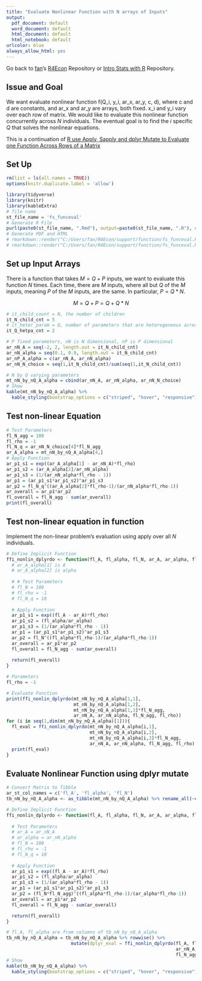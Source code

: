 ```yaml
---
title: "Evaluate Nonlinear Function with N arrays of Inputs"
output:
  pdf_document: default
  word_document: default
  html_document: default
  html_notebook: default
urlcolor: blue
always_allow_html: yes
---
```


Go back to [fan](http://fanwangecon.github.io/CodeDynaAsset/)'s [R4Econ](https://fanwangecon.github.io/R4Econ/) Repository or [Intro Stats with R](https://fanwangecon.github.io/Stat4Econ/) Repository.

## Issue and Goal 

We want evaluate nonlinear function f(Q_i, y_i, ar_x, ar_y, c, d), where c and d are constants, and ar_x and ar_y are arrays, both fixed. x_i and y_i vary over each row of matrix. We would like to evaluate this nonlinear function concurrently across $N$ individuals. The eventual goal is to find the $i$ specific $Q$ that solves the nonlinear equations.

This is a continuation of [R use Apply, Sapply and dplyr Mutate to Evaluate one Function Across Rows of a Matrix](https://fanwangecon.github.io/R4Econ/support/function/fs_applysapplymutate.html)

## Set Up

```r
rm(list = ls(all.names = TRUE))
options(knitr.duplicate.label = 'allow')
```
```r
library(tidyverse)
library(knitr)
library(kableExtra)
# file name
st_file_name = 'fs_funceval'
# Generate R File
purl(paste0(st_file_name, ".Rmd"), output=paste0(st_file_name, ".R"), documentation = 2)
# Generate PDF and HTML
# rmarkdown::render("C:/Users/fan/R4Econ/support/function/fs_funceval.Rmd", "pdf_document")
# rmarkdown::render("C:/Users/fan/R4Econ/support/function/fs_funceval.Rmd", "html_document")
```

## Set up Input Arrays

There is a function that takes $M=Q+P$ inputs, we want to evaluate this function $N$ times. Each time, there are $M$ inputs, where all but $Q$ of the $M$ inputs, meaning $P$ of the $M$ inputs, are the same. In particular, $P=Q*N$.

$$M = Q+P = Q + Q*N$$

```r
# it_child_count = N, the number of children
it_N_child_cnt = 5
# it_heter_param = Q, number of parameters that are heterogeneous across children
it_Q_hetpa_cnt = 2

# P fixed parameters, nN is N dimensional, nP is P dimensional
ar_nN_A = seq(-2, 2, length.out = it_N_child_cnt)
ar_nN_alpha = seq(0.1, 0.9, length.out = it_N_child_cnt)
ar_nP_A_alpha = c(ar_nN_A, ar_nN_alpha)
ar_nN_N_choice = seq(1,it_N_child_cnt)/sum(seq(1,it_N_child_cnt))

# N by Q varying parameters
mt_nN_by_nQ_A_alpha = cbind(ar_nN_A, ar_nN_alpha, ar_nN_N_choice)
# Show
kable(mt_nN_by_nQ_A_alpha) %>%
  kable_styling(bootstrap_options = c("striped", "hover", "responsive"))
```

## Test non-linear Equation

```r
# Test Parameters
fl_N_agg = 100
fl_rho = -1
fl_N_q = ar_nN_N_choice[4]*fl_N_agg
ar_A_alpha = mt_nN_by_nQ_A_alpha[4,]
# Apply Function
ar_p1_s1 = exp((ar_A_alpha[1] - ar_nN_A)*fl_rho)
ar_p1_s2 = (ar_A_alpha[2]/ar_nN_alpha)
ar_p1_s3 = (1/(ar_nN_alpha*fl_rho - 1))
ar_p1 = (ar_p1_s1*ar_p1_s2)^ar_p1_s3
ar_p2 = fl_N_q^((ar_A_alpha[2]*fl_rho-1)/(ar_nN_alpha*fl_rho-1))
ar_overall = ar_p1*ar_p2
fl_overall = fl_N_agg - sum(ar_overall)
print(fl_overall)
```

## Test non-linear equation in function

Implement the non-linear problem's evaluation using apply over all $N$ individuals.

```r
# Define Implicit Function
ffi_nonlin_dplyrdo <- function(fl_A, fl_alpha, fl_N, ar_A, ar_alpha, fl_N_agg, fl_rho){
  # ar_A_alpha[1] is A
  # ar_A_alpha[2] is alpha
    
  # # Test Parameters
  # fl_N = 100
  # fl_rho = -1
  # fl_N_q = 10
  
  # Apply Function
  ar_p1_s1 = exp((fl_A - ar_A)*fl_rho)
  ar_p1_s2 = (fl_alpha/ar_alpha)
  ar_p1_s3 = (1/(ar_alpha*fl_rho - 1))
  ar_p1 = (ar_p1_s1*ar_p1_s2)^ar_p1_s3
  ar_p2 = fl_N^((fl_alpha*fl_rho-1)/(ar_alpha*fl_rho-1))
  ar_overall = ar_p1*ar_p2
  fl_overall = fl_N_agg - sum(ar_overall)  
  
  return(fl_overall)
}

# Parameters
fl_rho = -1

# Evaluate Function 
print(ffi_nonlin_dplyrdo(mt_nN_by_nQ_A_alpha[1,1],
                         mt_nN_by_nQ_A_alpha[1,2],
                         mt_nN_by_nQ_A_alpha[1,3]*fl_N_agg, 
                         ar_nN_A, ar_nN_alpha, fl_N_agg, fl_rho))
for (i in seq(1,dim(mt_nN_by_nQ_A_alpha)[1])){
  fl_eval = ffi_nonlin_dplyrdo(mt_nN_by_nQ_A_alpha[i,1], 
                               mt_nN_by_nQ_A_alpha[i,2], 
                               mt_nN_by_nQ_A_alpha[i,3]*fl_N_agg, 
                               ar_nN_A, ar_nN_alpha, fl_N_agg, fl_rho)
  print(fl_eval)
}
```

## Evaluate Nonlinear Function using dplyr mutate

```r
# Convert Matrix to Tibble
ar_st_col_names = c('fl_A', 'fl_alpha', 'fl_N')
tb_nN_by_nQ_A_alpha <- as_tibble(mt_nN_by_nQ_A_alpha) %>% rename_all(~c(ar_st_col_names))

# Define Implicit Function
ffi_nonlin_dplyrdo <- function(fl_A, fl_alpha, fl_N, ar_A, ar_alpha, fl_N_agg, fl_rho){
    
  # Test Parameters
  # ar_A = ar_nN_A
  # ar_alpha = ar_nN_alpha
  # fl_N = 100
  # fl_rho = -1
  # fl_N_q = 10
  
  # Apply Function
  ar_p1_s1 = exp((fl_A - ar_A)*fl_rho)
  ar_p1_s2 = (fl_alpha/ar_alpha)
  ar_p1_s3 = (1/(ar_alpha*fl_rho - 1))
  ar_p1 = (ar_p1_s1*ar_p1_s2)^ar_p1_s3
  ar_p2 = (fl_N*fl_N_agg)^((fl_alpha*fl_rho-1)/(ar_alpha*fl_rho-1))
  ar_overall = ar_p1*ar_p2
  fl_overall = fl_N_agg - sum(ar_overall)

  return(fl_overall)
}

# fl_A, fl_alpha are from columns of tb_nN_by_nQ_A_alpha
tb_nN_by_nQ_A_alpha = tb_nN_by_nQ_A_alpha %>% rowwise() %>% 
                        mutate(dplyr_eval = ffi_nonlin_dplyrdo(fl_A, fl_alpha, fl_N, 
                                                               ar_nN_A, ar_nN_alpha,
                                                               fl_N_agg, fl_rho))
# Show
kable(tb_nN_by_nQ_A_alpha) %>%
  kable_styling(bootstrap_options = c("striped", "hover", "responsive"))
```
